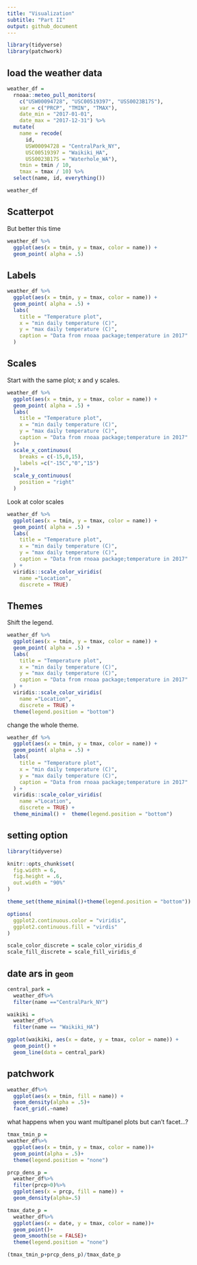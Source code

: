 ```yaml
---
title: "Visualization"
subtitle: "Part II"
output: github_document
---
```



```r
library(tidyverse)
library(patchwork)
```

## load the weather data

```r
weather_df = 
  rnoaa::meteo_pull_monitors(
    c("USW00094728", "USC00519397", "USS0023B17S"),
    var = c("PRCP", "TMIN", "TMAX"), 
    date_min = "2017-01-01",
    date_max = "2017-12-31") %>%
  mutate(
    name = recode(
      id, 
      USW00094728 = "CentralPark_NY", 
      USC00519397 = "Waikiki_HA",
      USS0023B17S = "Waterhole_WA"),
    tmin = tmin / 10,
    tmax = tmax / 10) %>%
  select(name, id, everything())

weather_df
```

## Scatterpot

But better this time

```r
weather_df %>% 
  ggplot(aes(x = tmin, y = tmax, color = name)) + 
  geom_point( alpha = .5)
```

## Labels

```r
weather_df %>% 
  ggplot(aes(x = tmin, y = tmax, color = name)) + 
  geom_point( alpha = .5) +
  labs(
    title = "Temperature plot",
    x = "min daily temperature (C)",
    y = "max daily temperature (C)",
    caption = "Data from rnoaa package;temperature in 2017"
  )
```


## Scales

Start with the same plot; x and y scales.

```r
weather_df %>% 
  ggplot(aes(x = tmin, y = tmax, color = name)) + 
  geom_point( alpha = .5) +
  labs(
    title = "Temperature plot",
    x = "min daily temperature (C)",
    y = "max daily temperature (C)",
    caption = "Data from rnoaa package;temperature in 2017"
  )+
  scale_x_continuous(
    breaks = c(-15,0,15),
    labels =c("-15C","0","15")
  )+
  scale_y_continuous(
    position = "right"
  )
```

Look at color scales

```r

weather_df %>% 
  ggplot(aes(x = tmin, y = tmax, color = name)) + 
  geom_point( alpha = .5) +
  labs(
    title = "Temperature plot",
    x = "min daily temperature (C)",
    y = "max daily temperature (C)",
    caption = "Data from rnoaa package;temperature in 2017"
  ) +
  viridis::scale_color_viridis(
    name ="Location",
    discrete = TRUE)
```


## Themes

Shift the legend.

```r
weather_df %>% 
  ggplot(aes(x = tmin, y = tmax, color = name)) + 
  geom_point( alpha = .5) +
  labs(
    title = "Temperature plot",
    x = "min daily temperature (C)",
    y = "max daily temperature (C)",
    caption = "Data from rnoaa package;temperature in 2017"
  ) +
  viridis::scale_color_viridis(
    name ="Location",
    discrete = TRUE) +
  theme(legend.position = "bottom")
```

change the whole theme.

```r
weather_df %>% 
  ggplot(aes(x = tmin, y = tmax, color = name)) + 
  geom_point( alpha = .5) +
  labs(
    title = "Temperature plot",
    x = "min daily temperature (C)",
    y = "max daily temperature (C)",
    caption = "Data from rnoaa package;temperature in 2017"
  ) +
  viridis::scale_color_viridis(
    name ="Location",
    discrete = TRUE) +
  theme_minimal() +  theme(legend.position = "bottom")
```

## setting option
```r
library(tidyverse)

knitr::opts_chunk$set(
  fig.width = 6,
  fig.height = .6,
  out.width = "90%"
)

theme_set(theme_minimal()+theme(legend.position = "bottom"))

options(
  ggplot2.continuous.color = "viridis",
  ggplot2.continuous.fill = "virdis"
)

scale_color_discrete = scale_color_viridis_d
scale_fill_discrete = scale_fill_viridis_d
```


## date ars in `geom`

```r
central_park =
  weather_df%>%
  filter(name =="CentralPark_NY")

waikiki = 
  weather_df%>%
  filter(name == "Waikiki_HA")

ggplot(waikiki, aes(x = date, y = tmax, color = name)) +
  geom_point() +
  geom_line(data = central_park)

```

## patchwork

```r
weather_df%>%
  ggplot(aes(x = tmin, fill = name)) +
  geom_density(alpha = .5)+
  facet_grid(.~name)
```

what happens when you want multipanel plots but can't facet...?

```r
tmax_tmin_p = 
weather_df%>%
  ggplot(aes(x = tmin, y = tmax, color = name))+
  geom_point(alpha = .5)+
  theme(legend.position = "none")

prcp_dens_p = 
  weather_df%>%
  filter(prcp>0)%>%
  ggplot(aes(x = prcp, fill = name)) +
  geom_density(alpha=.5)

tmax_date_p = 
  weather_df%>%
  ggplot(aes(x = date, y = tmax, color = name))+
  geom_point()+
  geom_smooth(se = FALSE)+
  theme(legend.position = "none")

(tmax_tmin_p+prcp_dens_p)/tmax_date_p
```



